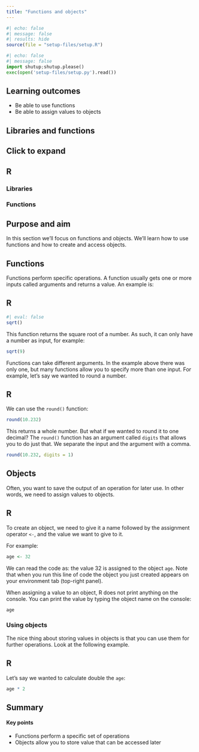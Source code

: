 ```yaml
---
title: "Functions and objects"
---
```


```r
#| echo: false
#| message: false
#| results: hide
source(file = "setup-files/setup.R")
```

```python
#| echo: false
#| message: false
import shutup;shutup.please()
exec(open('setup-files/setup.py').read())
```

::: {.callout-tip}
## Learning outcomes

- Be able to use functions
- Be able to assign values to objects

:::

## Libraries and functions

::: {.callout-note collapse="true"}
## Click to expand

::: {.panel-tabset group="language"}
## R

### Libraries
### Functions
:::
:::

## Purpose and aim

In this section we'll focus on functions and objects. We'll learn how to use functions and how to create and access objects.

## Functions

Functions perform specific operations. A function usually gets one or more inputs called arguments and returns a value. An example is:

::: {.panel-tabset group="language"}
## R

```r
#| eval: false
sqrt()
```

This function returns the square root of a number. As such, it can only have a number as input, for example:

```r
sqrt(9)
```

:::

Functions can take different arguments. In the example above there was only one, but many functions allow you to specify more than one input. For example, let's say we wanted to round a number.

::: {.panel-tabset group="language"}
## R

We can use the `round()` function:

```r
round(10.232)
```

This returns a whole number. But what if we wanted to round it to one decimal? The `round()` function has an argument called `digits` that allows you to do just that. We separate the input and the argument with a comma.

```r
round(10.232, digits = 1)
```

:::

## Objects

Often, you want to save the output of an operation for later use. In other words, we need to assign values to objects.

::: {.panel-tabset group="language"}
## R

To create an object, we need to give it a name followed by the assignment operator `<-`, and the value we want to give to it.

For example:

```r
age <- 32
```

We can read the code as: the value 32 is assigned to the object `age`. Note that when you run this line of code the object you just created appears on your environment tab (top-right panel).

When assigning a value to an object, R does not print anything on the console. You can print the value by typing the object name on the console:

```r
age
```

:::

### Using objects

The nice thing about storing values in objects is that you can use them for further operations. Look at the following example.

::: {.panel-tabset group="language"}
## R

Let's say we wanted to calculate double the `age`:

```r
age * 2
```

:::

## Summary

::: {.callout-tip}
#### Key points

- Functions perform a specific set of operations
- Objects allow you to store value that can be accessed later
:::
